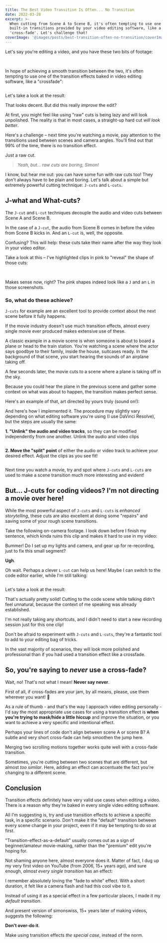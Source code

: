 ```yaml
---
title: The Best Video Transition Is Often... No Transition
date: 2022-03-28
excerpt: >-
  When cutting from Scene A to Scene B, it's often tempting to use one of the
  built-in transitions provided by your video editing software, like a
  'cross-fade'. Let's challenge that!
coverImage: '@images/posts/best-transition-often-no-transition/coverImage.jpg'
---
```

Let's say you're editing a video, and you have these two bits of footage:

<Split>
  <Image image="/src/images/posts/best-transition-often-no-transition/talking-head-frame.jpg" altText="Talking head on camera" caption="Scene A: Talking head" />

  <Image image="/src/images/posts/best-transition-often-no-transition/code-frame.jpg" altText="Screenshot of a code editor" caption="Scene B: Code editor" />
</Split>

In hope of achieving a smooth transition between the two, it's often tempting to use one of the transition effects baked in video editing software, like a "crossfade":

<Image image="/src/images/posts/best-transition-often-no-transition/cross-dissolve.jpg" altText="Screenshot of video editing software showing a cross-fade transition" caption="A basic cross-disolve transition" />

Let's take a look at the result:

<YoutubeVideo id="dwvJnpekT4E" />

That looks decent. But did this really *improve* the edit?

At first, you might feel like using "raw" cuts is being lazy and will look unpolished. The reality is that in most cases, a straight-up hard cut *will look better*.

Here's a challenge – next time you're watching a movie, pay attention to the transitions used between scenes and camera angles. You'll find out that 99% of the time, there is no transition effect.

Just a raw cut.

> *Yeah, but... raw cuts are boring, Simon!*

I know, but hear me out: you can have some fun with raw cuts too! They don't always have to be plain and boring. Let's talk about a simple but extremely powerful cutting technique: `J-cuts` and `L-cuts`.

## J-what and What-cuts?

The `J-cut` and `L-cut` techniques decouple the audio and video cuts between Scene A and Scene B.

In the case of a `J-cut`, the audio from Scene B comes in before the video from Scene B kicks in. And an `L-cut` is, well, the opposite.

Confusing? This will help: these cuts take their name after the way they look in your video editor.

Take a look at this – I've highlighted clips in pink to "reveal" the shape of those cuts:

<Split>
  <Image image="/src/images/posts/best-transition-often-no-transition/j-cut.jpg" altText="Screenshot of video editing software showing a J-cut" caption="A J-cut" />

  <Image image="/src/images/posts/best-transition-often-no-transition/l-cut.jpg" altText="Screenshot of video editing software showing an L-cut" caption="An L-cut" />
</Split>

Makes sense now, right? The pink shapes indeed look like a `J` and an `L` in those screenshots.

### So, what do these achieve?

`J-cuts` for example are an excellent tool to provide context about the next scene before it fully happens.

If the movie industry doesn't use much transition effects, almost every single movie ever produced makes extensive use of these.

A classic example in a movie scene is when someone is about to board a plane or head to the train station. You're watching a scene where the actor says goodbye to their family, inside the house, suitcases ready. In the background of that scene, you start hearing the sounds of an airplane taking off.

A few seconds later, the movie cuts to a scene where a plane is taking off in the sky.

Because you could hear the plane in the previous scene and gather some context on what was about to happen, the transition makes perfect sense.

Here's an example of that, art directed by yours truly (sound on!):

<YoutubeVideo id="gC6lODuCQ6c" />

And here's how I implemented it. The procedure may slightly vary depending on what editing software you're using (I use DaVinci Resolve), but the steps are usually the same:

**1. "Unlink" the audio and video tracks**, so they can be modified independently from one another. Unlink the audio and video clips

<Image image="/src/images/posts/best-transition-often-no-transition/j-cut-unlink.jpg" altText="DaVinci Resolve screenshot showing the &#x22;link clips&#x22; in timeline" caption="Unlink the audio and video clips" />

**2. Move the "split" point** of either the audio or video track to achieve your desired effect. Adjust the clips as you see fit!

<Image image="/src/images/posts/best-transition-often-no-transition/j-cut-example.jpg" altText="DaVinci Resolve timeline showing a J-Cut" caption="Adjust the clips as you see fit!" />

Next time you watch a movie, try and spot where `J-cuts` and `L-cuts` are used to make a scene transition much more interesting and evident!

## But... J-cuts for coding videos? I'm not directing a movie over here!

While the most powerful aspect of `J-cuts` and `L-cuts` is *enhanced storytelling*, these cuts are also excellent at doing some "repairs" and saving some of your rough scene transitions.

Take the following on-camera footage. I look down before I finish my sentence, which kinda ruins this clip and makes it hard to use in my video:

<YoutubeVideo id="L9xDF0yi-tQ" />

Bummer! Do I set up my lights and camera, and gear up for re-recording, just to fix this small segment?

**Ugh**.

Oh wait. Perhaps a clever `L-cut` can help us here! Maybe I can switch to the code editor earlier, while I'm still talking:

<Image image="/src/images/posts/best-transition-often-no-transition/l-cut-example.jpg" altText="DaVinci Resolve timeline showing an L-Cut" caption="L-cut to the rescue!" />

Let's take a look at the result:

<YoutubeVideo id="pr2OnYqwUTk" />

That's actually pretty solid! Cutting to the code scene while talking didn't feel unnatural, because the context of me speaking was already established.

I'm not really taking any shortcuts, and I didn't need to start a new recording session just for this one clip!

Don't be afraid to experiment with `J-cuts` and `L-cuts`, they're a fantastic tool to add to your editing bag of tricks.

In the vast majority of scenarios, they will look more polished and professional than if you had used a transition effect like a crossfade.

## So, you're saying to *never* use a cross-fade?

Wait, no! That's not what I mean! **Never say never**.

First of all, if cross-fades are your jam, by all means, please, use them wherever you want! 🤗

As a rule of thumb - and that's the way I approach video editing personally - I'd say the most appropriate use cases for using a transition effect is **when you're trying to mask/hide a little hiccup** and improve the situation, or you want to achieve a very specific and intentional effect.

Perhaps your lines of code don't align between scene A or scene B? A subtle and very short cross-fade can help smoothen the jump here.

Merging two scrolling motions together works quite well with a cross-fade transition.

Sometimes, you're cutting between two scenes that are different, but almost *too similar*. Here, adding an effect can accentuate the fact you're changing to a different scene.

## Conclusion

Transition effects definitely have very valid use cases when editing a video. There is a reason why they're baked in every single video editing software.

All I'm suggesting is, try and use transition effects to achieve a specific task, in a specific scenario. Don't make it the "default" transition between every scene change in your project, even if it may be tempting to do so at first.

"Transition-effect-as-a-default" usually comes out as a sign of beginner/amateur movie-making, rather than the "premium" edit you're hoping for.

Not shaming anyone here, almost everyone does it. Matter of fact, I dug up my very first video on YouTube (from 2006, 15+ years ago), and sure enough, *almost every single transition* has an effect:

<YoutubeVideo id="g8j9DIPgk30" />

I remember absolutely loving the "fade to white" effect. With a short duration, it felt like a camera flash and had this cool vibe to it.

Instead of using it as a special effect in a few particular places, I made it my *default transition*.

And present version of simonswiss, 15+ years later of making videos, suggests the following:

**Don't over-do it**.

Make using transition effects *the special case*, instead of the norm.
